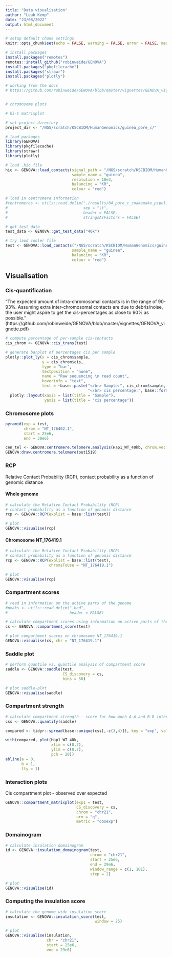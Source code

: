 ```yaml
---
title: "Data visualisation"
author: "Leah Kemp"
date: "23/08/2022"
output: html_document
---
```


```r
# setup default chunk settings
knitr::opts_chunk$set(echo = FALSE, warning = FALSE, error = FALSE, message = FALSE, fig.align = "center")
```

```r
# install packages
install.packages("remotes")
remotes::install_github("robinweide/GENOVA")
install.packages("pkgfilecache")
install.packages("strawr")
install.packages("plotly")
```

```r
# working from the docs
# https://github.com/robinweide/GENOVA/blob/master/vignettes/GENOVA_vignette.pdf


# chromosome plots

# hi-C matrixplot

# set project directory
project_dir <- "/NGS/scratch/KSCBIOM/HumanGenomics/guinea_pore_c/"

# load packages
library(GENOVA)
library(pkgfilecache)
library(strawr)
library(plotly)
```

```r
# load .hic file
hic <- GENOVA::load_contacts(signal_path = "/NGS/scratch/KSCBIOM/HumanGenomics/guinea_pore_c/results/04_pore_c_snakemake_pipeline_run/Pore-C-Snakemake/results/juicebox/NlaIII_run01_Cavpor3.0_unphased.hic",
                             sample_name = "guinea",
                             resolution = 10e3,
                             balancing = "KR",
                             colour = "red")

# load in centromere information
#centromeres <- utils::read.delim("./results/04_pore_c_snakemake_pipeline_run/Pore-C-Snakemake/results/juicebox/.bed",
#                                 sep = "\t",
#                                 header = FALSE,
#                                 stringsAsFactors = FALSE)
```

```r
# get test data
test_data <- GENOVA::get_test_data("40k")
```

```r
# try laod cooler file
test <- GENOVA::load_contacts("/NGS/scratch/KSCBIOM/HumanGenomics/guinea_pore_c/results/04_pore_c_snakemake_pipeline_run/Pore-C-Snakemake/results/matrix/NlaIII_run01_Cavpor3.0_unphased.matrix.cool",
                             sample_name = "guinea",
                             balancing = "KR",
                             colour = "red")
```

## Visualisation {.tabset .tabset-fade}

### Cis-quantification

"The expected amount of intra-chromosomal contacts is in the range of 90-93%. Assuming extra inter-chromosomal contacts are due to debris/noise, the user might aspire to get the cis-percentages as close to 90% as possible." (https://github.com/robinweide/GENOVA/blob/master/vignettes/GENOVA_vignette.pdf)

```r
# compute percentage of per-sample cis-contacts
cis_chrom <- GENOVA::cis_trans(test)

# generate barplot of percentages cis per sample
plotly::plot_ly(x = cis_chrom$sample,
                y = cis_chrom$cis,
                type = "bar",
                textposition = "none",
                name = "Raw sequencing \n read count",
                hoverinfo = "text",
                text = ~base::paste("</br> Sample:", cis_chrom$sample,
                                    "</br> cis percentage:", base::format(cis_chrom$cis, big.mark = ",", scientific = FALSE, digits = 4), "%")) %>%
  plotly::layout(xaxis = list(title = "Sample"),
                 yaxis = list(title = "cis percentage"))
```

### Chromosome plots

```r
pyramid(exp = test,
        chrom = "NT_176402.1",
        start = 25e6,
        end = 30e6)
```

```r
cen_tel <- GENOVA:centromere.telomere.analysis(Hap1_WT_40kb, chrom.vec = c('chr15', 'chr19'))
GENOVA:draw.centromere.telomere(out1519)
```

### RCP

Relative Contact Probability (RCP), contact probability as a function of genomic distance

#### Whole genome

```r
# calculate the Relative Contact Probability (RCP)
# contact probability as a function of genomic distance
rcp <- GENOVA::RCP(explist = base::list(test))

# plot
GENOVA::visualise(rcp)
```

#### Chromosome NT_176419.1

```r
# calculate the Relative Contact Probability (RCP)
# contact probability as a function of genomic distance
rcp <- GENOVA::RCP(explist = base::list(test),
                   chromsToUse = "NT_176419.1")

# plot
GENOVA::visualise(rcp)
```

### Compartment scores

```r
# read in information on the active parts of the genome
#peaks <- utils::read.delim(".bed",
#                           header = FALSE)

# calculate compartment scores using information on active parts of the genome
cs <- GENOVA::compartment_score(test)

# plot compartment scores on chromosome NT_176419.1
GENOVA::visualise(cs, chr = "NT_176419.1")
```

### Saddle plot

```r
# perform quantile vs. quantile analysis of compartment score
saddle <- GENOVA::saddle(test,
                         CS_discovery = cs,
                         bins = 50)

# plot saddle-plot
GENOVA::visualise(saddle)
```

### Compartment strength

```r
# calculate compartment strength - score for how much A-A and B-B interactions occur vs. A-B interactions
css <- GENOVA::quantify(saddle)

compared <- tidyr::spread(base::unique(css[,-c(3,4)]), key = "exp", value = "strength")

with(compared, plot(Hap1_WT_40k,
                    xlim = c(0,7),
                    ylim = c(0,7),
                    pch = 20))
abline(a = 0,
       b = 1,
       lty = 1)
```

### Interaction plots

Cis compartment plot - observed over expected

```r
GENOVA::compartment_matrixplot(exp1 = test,
                               CS_discovery = cs,
                               chrom = "chr21",
                               arm = "q",
                               metric = "obsexp")
```

### Domainogram

```r
# calculate insulation domainogram
id <- GENOVA::insulation_domainogram(test,
                                     chrom = "chr21",
                                     start = 25e6,
                                     end = 29e6,
                                     window_range = c(1, 101),
                                     step = 2)

# plot
GENOVA::visualise(id)
```

### Computing the insulation score

```r
# calculate the genome wide insulation score
insulation <- GENOVA::insulation_score(test,
                                       window = 25)

# plot
GENOVA::visualise(insulation,
                  chr = "chr21",
                  start = 25e6,
                  end = 29e6)
```

